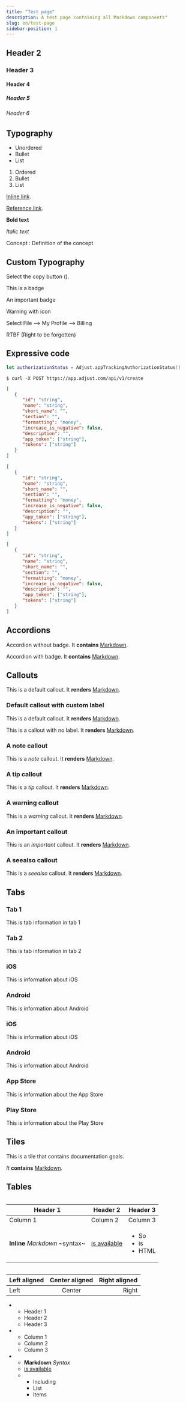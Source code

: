 ```yaml
---
title: "Test page"
description: A test page containing all Markdown components"
slug: en/test-page
sidebar-position: 1
---
```


## Header 2

### Header 3

#### Header 4

##### Header 5

###### Header 6

## Typography

- Unordered
- Bullet
- List

1. Ordered
2. Bullet
3. List

[Inline link](https://adjust.com).

[Reference link].

**Bold text**

_Italic text_

Concept
: Definition of the concept

## Custom Typography

Select the copy button (<Icon name="Copy" />).

<Badge>This is a badge</Badge>

<Badge color="important">An important badge</Badge>

<Badge color="warning" icon="Warning">Warning with icon</Badge>

Select <MenuSelection>File --> My Profile --> Billing</MenuSelection>

<Abbr>RTBF (Right to be forgotten)</Abbr>

## Expressive code

```swift
let authorizationStatus = Adjust.appTrackingAuthorizationStatus()
```

```console title="cURL"
$ curl -X POST https://app.adjust.com/api/v1/create
```

```json {3, 5-8}
[
   {
      "id": "string",
      "name": "string",
      "short_name": "",
      "section": "",
      "formatting": "money",
      "increase_is_negative": false,
      "description": "",
      "app_token": ["string"],
      "tokens": ["string"]
   }
]
```

```json '"short_name"' "false"
[
   {
      "id": "string",
      "name": "string",
      "short_name": "",
      "section": "",
      "formatting": "money",
      "increase_is_negative": false,
      "description": "",
      "app_token": ["string"],
      "tokens": ["string"]
   }
]
```

```json collapse={5-8}
[
   {
      "id": "string",
      "name": "string",
      "short_name": "",
      "section": "",
      "formatting": "money",
      "increase_is_negative": false,
      "description": "",
      "app_token": ["string"],
      "tokens": ["string"]
   }
]
```

## Accordions

<Accordion title="Example accordion">

Accordion without badge. It **contains** [Markdown](https://www.markdownguide.org/).

</Accordion>

<Accordion title="Example accordion" badge="iOS">

Accordion with badge. It **contains** [Markdown](https://www.markdownguide.org/).

</Accordion>

## Callouts

<Callout>

This is a default callout. It **renders** [Markdown](https://markdownguide.org/).

</Callout>

<Callout>

### Default callout with custom label

This is a default callout. It **renders** [Markdown](https://markdownguide.org/).

</Callout>

<Callout type="warning">

This is a callout with no label. It **renders** [Markdown](https://markdownguide.org/).

</Callout>

<Callout type="note">

### A note callout

This is a _note_ callout. It **renders** [Markdown](https://www.markdownguide.org/).

</Callout>

<Callout type="tip">

### A tip callout

This is a _tip_ callout. It **renders** [Markdown](https://www.markdownguide.org/).

</Callout>

<Callout type="warning">

### A warning callout

This is a _warning_ callout. It **renders** [Markdown](https://www.markdownguide.org/).

</Callout>

<Callout type="important">

### An important callout

This is an _important_ callout. It **renders** [Markdown](https://www.markdownguide.org/).

</Callout>

<Callout type="seealso">

### A seealso callout

This is a _seealso_ callout. It **renders** [Markdown](https://www.markdownguide.org/).

</Callout>

## Tabs

<Tabs>
<Tab>

### Tab 1

This is tab information in tab 1

</Tab>
<Tab>

### Tab 2

This is tab information in tab 2

</Tab>
</Tabs>

<Tabs>
<Tab icon="PlatformIos">

### iOS

This is information about iOS

</Tab>
<Tab icon="PlatformAndroid">

### Android

This is information about Android

</Tab>
</Tabs>

<Tabs>
<Tab icon="PlatformIos" sync="ios">

### iOS

This is information about iOS

</Tab>
<Tab icon="PlatformAndroid" sync="android">

### Android

This is information about Android

</Tab>
</Tabs>

<Tabs>
<Tab icon="PlatformIos" sync="ios">

### App Store

This is information about the App Store

</Tab>
<Tab icon="PlatformGooglePlay" sync="android">

### Play Store

This is information about the Play Store

</Tab>
</Tabs>

## Tiles

<Tile title="Documentation goals" icon="Kpi">

This is a tile that contains documentation goals.

_It_ **contains** [Markdown](https://www.markdownguide.org/).

</Tile>

## Tables

<Table>

| Header 1                       | Header 2                                  | Header 3                                     |
| ------------------------------ | ----------------------------------------- | -------------------------------------------- |
| Column 1                       | Column 2                                  | Column 3                                     |
| **Inline** _Markdown_ ~syntax~ | [is available](https://markdownguide.org) | <ul><li>So</li><li>is</li><li>HTML</li></ul> |

</Table>

<Table>

| Left aligned | Center aligned | Right aligned |
| :----------- | :------------: | ------------: |
| Left         |     Center     |         Right |

</Table>

<Table list>

-  -  Header 1
   -  Header 2
   -  Header 3
-  -  Column 1
   -  Column 2
   -  Column 3
-  -  **Markdown** _Syntax_
   -  [is available](https://markdownguide.org)
   -  -  Including
      -  List
      -  Items

</Table>

<Table height="400">

| Parameter             | Format  | In    | Description                                                                                                                   |
| --------------------- | ------- | ----- | ----------------------------------------------------------------------------------------------------------------------------- |
| `app_tokens`          | String  | Query | A comma-separated list of app tokens.                                                                                         |
| `start_date`          | Date    | Query | The start date of the selected period. `YYYY-MM-DD` format.                                                                   |
| `end_date`            | Date    | Query | The end date of the selected period. `YYYY-MM-DD` format.                                                                     |
| `utc_offset`          | Time    | Query | UTC offset for timezones. `[+-]HH:MM` format.                                                                                 |
| `kpis`                | String  | Query | Comma-separated list of metrics. Comma-separated list of metrics. Use App metrics, Fraud metrics, and Ad spend metrics        |
| `sandbox`             | Boolean | Query | Whether results come from sandbox or production data. Defaults to production (`false`).                                       |
| `countries`           | String  | Query | Comma-separated list of ISO 3166 alpha-2 country names.                                                                       |
| `os_names`            | String  | Query | Comma-separated list of OS names.                                                                                             |
| `device_types`        | String  | Query | Comma-separated list of device types.                                                                                         |
| `grouping`            | String  | Query | Grouping parameters. [See Result grouping](/en/api/kpi-service/grouping) for more information.                                |
| `tracker_filter`      | String  | Query | The tracker tokens of any trackers you want to include in your results. Only metrics relating to these trackers are returned. |
| `human_readable_kpis` | Boolean | Query | Replace metrics with human readable alternatives (for example: "Lifetime Value" instead of `lifetime_value`).                 |

</Table>

<Table resizable>

| Header 1 | Header 2 | Header 3 |
| -------- | -------- | -------- |
| Column 1 | Column 2 | Column 3 |

</Table>

<Table noflex>

| Header 1 | Header 2 | Header 3 |
| -------- | -------- | -------- |
| Column 1 | Column 2 | Column 3 |

</Table>

<Table striped>

| Header 1    | Header 2    | Header 3    |
| ----------- | ----------- | ----------- |
| Row 1 col 1 | Row 1 col 2 | Row 1 col 3 |
| Row 2 col 1 | Row 2 col 2 | Row 2 col 3 |

</Table>

<Table search>

| Column 1  | Column 2                  | Column 3                   |
| --------- | ------------------------- | -------------------------- |
| Apple     | Apples are nice fruit     | You should search for them |
| Pear      | Pears are nice fruit      | You should search for them |
| Grape     | Grapes are nice fruit     | You should search for them |
| Banana    | Bananas are nice fruit    | You should search for them |
| Pineapple | Pineapples are nice fruit | You should search for them |

</Table>

<Table noborder>

| Header 1    | Header 2    | Header 3    |
| ----------- | ----------- | ----------- |
| Row 1 col 1 | Row 1 col 2 | Row 1 col 3 |
| Row 2 col 1 | Row 2 col 2 | Row 2 col 3 |

</Table>

<Table noborder resizable search>

| Column 1  | Column 2                  | Column 3                   |
| --------- | ------------------------- | -------------------------- |
| Apple     | Apples are nice fruit     | You should search for them |
| Pear      | Pears are nice fruit      | You should search for them |
| Grape     | Grapes are nice fruit     | You should search for them |
| Banana    | Bananas are nice fruit    | You should search for them |
| Pineapple | Pineapples are nice fruit | You should search for them |

</Table>

[Reference link]: https://help.adjust.com
